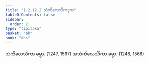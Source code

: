 ```yaml
---
title: "1.2.12.2 သံကိလေသိကဒုက"
tableOfContents: false
sidebar:
  order: 2
type: "tipitaka"
basket: "ab"
book: "dhs"
---
```



<DynamicBreadcrumb />

<Division number="98" book="dhs" e="ch" v="29" p="13">

<Paragraph number="230" book="dhs">
သံကိလေသိကာ ဓမ္မာ. (<Emphasis>1247, 1567</Emphasis>)
</Paragraph>

<Paragraph number="231" book="dhs">
အသံကိလေသိကာ ဓမ္မာ. (<Emphasis>1248, 1568</Emphasis>)
</Paragraph>
</Division>